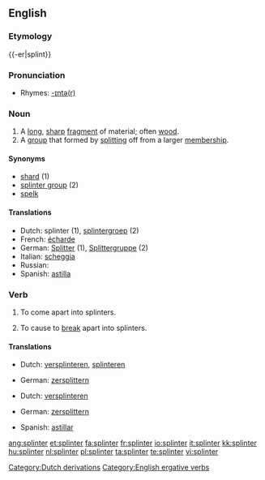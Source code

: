 {{wikipedia|dab=splinter}}
==English==

===Etymology===
{{-er|splint}}

===Pronunciation===
* Rhymes: [[Rhymes:English:-ɪntə(r)|-ɪntə(r)]]

===Noun===
{{en-noun}}

# A [[long]], [[sharp]] [[fragment]] of material; often [[wood]].
# A [[group]] that formed by [[split]]ting off from a larger [[membership]].

====Synonyms====
* [[shard]] (1)
* [[splinter group]] (2)
* [[spelk]]

====Translations====
* Dutch: splinter {{m}} (1), [[splintergroep]] {{f}} (2)
* French: [[écharde]] {{m}}
* German: [[Splitter]] {{m}} (1), [[Splittergruppe]] {{f}} (2)
* Italian: [[scheggia]] {{f}}
* Russian: {{t|ru|заноза|tr=zanóza|f}}
* Spanish: [[astilla]] {{f}}

===Verb===
{{en-verb}}

# {{intransitive}} To come apart into splinters.
# {{intransitive}} To cause to [[break]] apart into splinters.

====Translations====
{{trans-top|to come apart into splinters}}
* Dutch: [[versplinteren]], [[splinteren]]
{{trans-mid}}
* German: [[zersplittern]]
{{trans-bottom}}

{{trans-top|to cause to break apart into splinters}}
* Dutch: [[versplinteren]]
{{trans-mid}}
* German: [[zersplittern]]
{{trans-bottom}}

{{checktrans-top}}
{{trans-mid}}
* Spanish: [[astillar]]
{{trans-bottom}}

[[Category:Dutch derivations]]
[[Category:English ergative verbs]]

[[ang:splinter]]
[[et:splinter]]
[[fa:splinter]]
[[fr:splinter]]
[[io:splinter]]
[[it:splinter]]
[[kk:splinter]]
[[hu:splinter]]
[[nl:splinter]]
[[pl:splinter]]
[[ta:splinter]]
[[te:splinter]]
[[vi:splinter]]